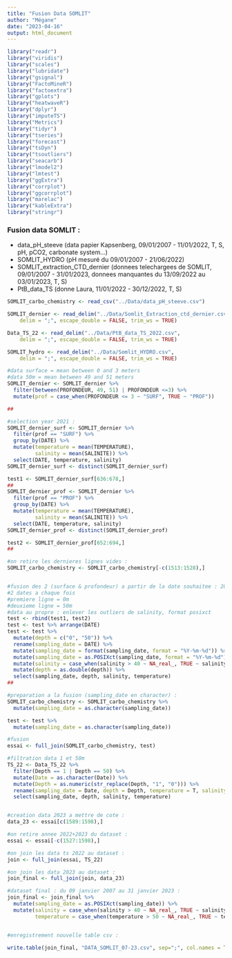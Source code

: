 ```yaml
---
title: "Fusion Data SOMLIT"
author: "Mégane"
date: "2023-04-16"
output: html_document
---
```



```r
library("readr")
library("viridis")
library("scales")
library("lubridate")
library("gsignal")
library("FactoMineR")
library("factoextra")
library("gplots")
library("heatwaveR")
library("dplyr")
library("imputeTS")
library("Metrics")
library("tidyr")
library("tseries")
library("forecast")
library("tsDyn")
library("tsoutliers")
library("seacarb")
library("lmodel2")
library("lmtest")
library("ggExtra")
library("corrplot")
library("ggcorrplot")
library("marelac")
library("kableExtra")
library("stringr")

```


### Fusion data SOMLIT :  
  
- data_pH_steeve (data papier Kapsenberg, 09/01/2007 - 11/01/2022, T, S, pH, pCO2, carbonate system...)  
- SOMLIT_HYDRO (pH mesuré du 09/01/2007 - 21/06/2022)  
- SOMLIT_extraction_CTD_dernier (donnees telechargees de SOMLIT, 09/01/2007 - 31/01/2023, donnees manquantes du 13/09/2022 au 03/01/2023, T, S)  
- PtB_data_TS (donne Laura, 11/01/2022 - 30/12/2022, T, S)  
  

```r

SOMLIT_carbo_chemistry <- read_csv("../Data/data_pH_steeve.csv")

SOMLIT_dernier <- read_delim("../Data/Somlit_Extraction_ctd_dernier.csv", 
    delim = ";", escape_double = FALSE, trim_ws = TRUE)

Data_TS_22 <- read_delim("../Data/PtB_data_TS_2022.csv", 
    delim = ";", escape_double = FALSE, trim_ws = TRUE)

SOMLIT_hydro <- read_delim("../Data/Somlit_HYDRO.csv", 
    delim = ";", escape_double = FALSE, trim_ws = TRUE)

```

```r

#data surface = mean between 0 and 3 meters
#data 50m = mean between 49 and 51 meters
SOMLIT_dernier <- SOMLIT_dernier %>% 
  filter(between(PROFONDEUR, 49, 51) | PROFONDEUR <=3) %>% 
  mutate(prof = case_when(PROFONDEUR <= 3 ~ "SURF", TRUE ~ "PROF"))

##

#selection year 2021 :
SOMLIT_dernier_surf <- SOMLIT_dernier %>% 
  filter(prof == "SURF") %>% 
  group_by(DATE) %>% 
  mutate(temperature = mean(TEMPERATURE),
         salinity = mean(SALINITE)) %>% 
  select(DATE, temperature, salinity)
SOMLIT_dernier_surf <- distinct(SOMLIT_dernier_surf)

test1 <- SOMLIT_dernier_surf[636:678,]
##
SOMLIT_dernier_prof <- SOMLIT_dernier %>% 
  filter(prof == "PROF") %>% 
  group_by(DATE) %>% 
  mutate(temperature = mean(TEMPERATURE),
         salinity = mean(SALINITE)) %>% 
  select(DATE, temperature, salinity)
SOMLIT_dernier_prof <- distinct(SOMLIT_dernier_prof)

test2 <- SOMLIT_dernier_prof[652:694,]
##

#on retire les dernieres lignes vides :
SOMLIT_carbo_chemistry <- SOMLIT_carbo_chemistry[-c(1513:1528),]


#fusion des 2 (surface & profondeur) a partir de la date souhaitee : 2021-10-25
#2 dates a chaque fois
#premiere ligne = 0m
#deuxieme ligne = 50m
#data au propre : enlever les outliers de salinity, format posixct
test <- rbind(test1, test2)
test <- test %>% arrange(DATE)
test <- test %>% 
  mutate(depth = c("0", "50")) %>% 
  rename(sampling_date = DATE) %>% 
  mutate(sampling_date = format(sampling_date, format = "%Y-%m-%d")) %>% 
  mutate(sampling_date = as.POSIXct(sampling_date, format = "%Y-%m-%d")) %>% 
  mutate(salinity = case_when(salinity > 40 ~ NA_real_, TRUE ~ salinity)) %>% 
  mutate(depth = as.double(depth)) %>% 
  select(sampling_date, depth, salinity, temperature)
##

#preparation a la fusion (sampling_date en character) :
SOMLIT_carbo_chemistry <- SOMLIT_carbo_chemistry %>% 
  mutate(sampling_date = as.character(sampling_date))

test <- test %>% 
  mutate(sampling_date = as.character(sampling_date))

#fusion
essai <- full_join(SOMLIT_carbo_chemistry, test)


```


```r

#filtration data 1 et 50m
TS_22 <- Data_TS_22 %>% 
  filter(Depth == 1 | Depth == 50) %>% 
  mutate(Date = as.character(Date)) %>%
  mutate(Depth = as.numeric(str_replace(Depth, "1", "0"))) %>% 
  rename(sampling_date = Date, depth = Depth, temperature = T, salinity = S) %>% 
  select(sampling_date, depth, salinity, temperature)


#creation data 2023 a mettre de cote :
data_23 <- essai[c(1589:1598),]

#on retire annee 2022+2023 du dataset :
essai <- essai[-c(1527:1598),]

#on join les data ts 2022 au dataset : 
join <- full_join(essai, TS_22)

#on join les data 2023 au dataset :
join_final <- full_join(join, data_23)


```

```r


#dataset final : du 09 janvier 2007 au 31 janvier 2023 :
join_final <- join_final %>% 
  mutate(sampling_date = as.POSIXct(sampling_date)) %>% 
  mutate(salinity = case_when(salinity > 40 ~ NA_real_, TRUE ~ salinity),
         temperature = case_when(temperature > 50 ~ NA_real_, TRUE ~ temperature))


#enregistrement nouvelle table csv :

write.table(join_final, "DATA_SOMLIT_07-23.csv", sep=";", col.names = TRUE, row.names = FALSE) 
```

